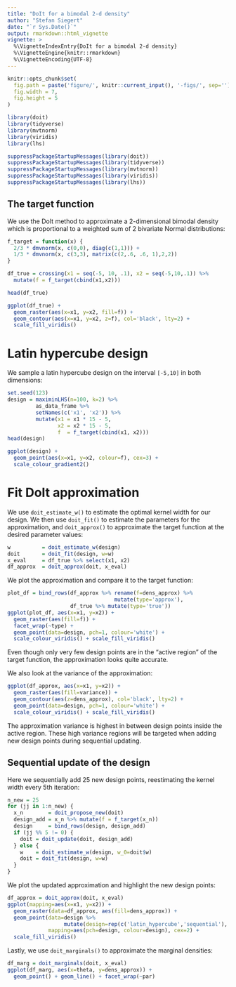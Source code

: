```yaml
---
title: "DoIt for a bimodal 2-d density"
author: "Stefan Siegert"
date: "`r Sys.Date()`"
output: rmarkdown::html_vignette
vignette: >
  %\VignetteIndexEntry{DoIt for a bimodal 2-d density}
  %\VignetteEngine{knitr::rmarkdown}
  %\VignetteEncoding{UTF-8}
---
```



```r
knitr::opts_chunk$set(
  fig.path = paste('figure/', knitr::current_input(), '-figs/', sep=''),
  fig.width = 7,
  fig.height = 5
)
```


```r
library(doit)
library(tidyverse)
library(mvtnorm)
library(viridis)
library(lhs)
```
```r
suppressPackageStartupMessages(library(doit))
suppressPackageStartupMessages(library(tidyverse))
suppressPackageStartupMessages(library(mvtnorm))
suppressPackageStartupMessages(library(viridis))
suppressPackageStartupMessages(library(lhs))
```



## The target function


We use the DoIt method to approximate a 2-dimensional bimodal
density which is proportional to a weighted sum of 2 bivariate
Normal distributions:

```r
f_target = function(x) {
  2/3 * dmvnorm(x, c(0,0), diag(c(1,1))) + 
  1/3 * dmvnorm(x, c(3,3), matrix(c(2,.6, .6, 1),2,2))
}

df_true = crossing(x1 = seq(-5, 10, .1), x2 = seq(-5,10,.1)) %>%
  mutate(f = f_target(cbind(x1,x2)))

head(df_true)
```

```r
ggplot(df_true) + 
  geom_raster(aes(x=x1, y=x2, fill=f)) + 
  geom_contour(aes(x=x1, y=x2, z=f), col='black', lty=2) + 
  scale_fill_viridis()
```


# Latin hypercube design

We sample a latin hypercube design on the interval `[-5,10]` in both dimensions:

```r
set.seed(123)
design = maximinLHS(n=100, k=2) %>% 
         as_data_frame %>% 
         setNames(c('x1', 'x2')) %>%
         mutate(x1 = x1 * 15 - 5, 
                x2 = x2 * 15 - 5,
                f  = f_target(cbind(x1, x2)))
head(design)
```

```r
ggplot(design) + 
  geom_point(aes(x=x1, y=x2, colour=f), cex=3) + 
  scale_colour_gradient2()
```



# Fit DoIt approximation

We use `doit_estimate_w()` to estimate the optimal kernel width for
our design. We then use `doit_fit()` to estimate the parameters for
the approximation, and `doit_approx()` to approximate the target
function at the desired parameter values:

```r
w          = doit_estimate_w(design)
doit       = doit_fit(design, w=w)
x_eval     = df_true %>% select(x1, x2)
df_approx  = doit_approx(doit, x_eval)
```

We plot the approximation and compare it to the target function: 

```r
plot_df = bind_rows(df_approx %>% rename(f=dens_approx) %>% 
                                  mutate(type='approx'),
                    df_true %>% mutate(type='true'))
ggplot(plot_df, aes(x=x1, y=x2)) + 
  geom_raster(aes(fill=f)) + 
  facet_wrap(~type) +
  geom_point(data=design, pch=1, colour='white') + 
  scale_colour_viridis() + scale_fill_viridis()
```

Even though only very few design points are in the "active region"
of the target function, the approximation looks quite accurate.

We also look at the variance of the approximation:

```r
ggplot(df_approx, aes(x=x1, y=x2)) + 
  geom_raster(aes(fill=variance)) + 
  geom_contour(aes(z=dens_approx), col='black', lty=2) + 
  geom_point(data=design, pch=1, colour='white') + 
  scale_colour_viridis() + scale_fill_viridis()
```

The approximation variance is highest in between design points
inside the active region. These high variance regions will be
targeted when adding new design points during sequential updating.


## Sequential update of the design

Here we sequentially add 25 new design points, reestimating the
kernel width every 5th iteration:

```r
n_new = 25
for (jj in 1:n_new) {
  x_n        = doit_propose_new(doit)
  design_add = x_n %>% mutate(f = f_target(x_n))
  design     = bind_rows(design, design_add)
  if (jj %% 5 != 0) {
    doit = doit_update(doit, design_add)
  } else { 
    w    = doit_estimate_w(design, w_0=doit$w)
    doit = doit_fit(design, w=w)
  }
}
```

We plot the updated approximation and highlight the new design
points:

```r
df_approx = doit_approx(doit, x_eval)
ggplot(mapping=aes(x=x1, y=x2)) +
  geom_raster(data=df_approx, aes(fill=dens_approx)) + 
  geom_point(data=design %>% 
                  mutate(design=rep(c('latin_hypercube','sequential'), c(n()-n_new, n_new))),
             mapping=aes(pch=design, colour=design), cex=2) + 
  scale_fill_viridis()
```

Lastly, we use `doit_marginals()` to approximate the marginal densities:

```r
df_marg = doit_marginals(doit, x_eval)
ggplot(df_marg, aes(x=theta, y=dens_approx)) + 
  geom_point() + geom_line() + facet_wrap(~par)
```



